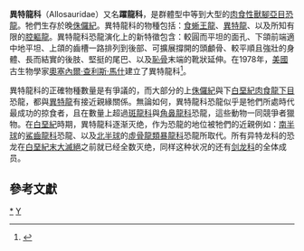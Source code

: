 {{Automatic Taxobox
| taxon = Allosauridae
| image = Allosaurus in Baltow 20060916 1500.jpg
| image_caption = [[異特龍|異特龍]]的模型
| fossil_range = [[侏儸紀|侏儸紀]]晚期，{{fossilrange|155|146.8}}
| authority = [[奧塞內爾·查利斯·馬什|Marsh]], 1878
| type_species =  †[[脆弱异特龙|脆弱异特龙]] ''Allosaurus fragilis''
| type_species_authority = Marsh, 1877
| subdivision_ranks = [[屬|屬]]
| subdivision = 
* †[[異特龍屬|異特龍屬]] ''Allosaurus'' 
* †[[腔躯龍屬|腔躯龍屬]] ''Antrodemus''
* †[[依潘龙属|依潘龙属]] ''Epanterias''
* †[[食蜥王龍屬|食蜥王龍屬]] ''Saurophaganax''
|synonyms =
*'''腔軀龍科 Antrodemidae''' <br><small>Marsh, 1878</small>
*Labrosauridae <small>Marsh, 1882</small>
}}

'''異特龍科'''（Allosauridae）又名'''躍龍科'''，是群體型中等到大型的[[肉食性|肉食性]][[獸腳亞目|獸腳亞目]][[恐龍|恐龍]]。牠們生存於晚[[侏儸紀|侏儸紀]]。異特龍科的物種包括：[[食蜥王龍|食蜥王龍]]、[[異特龍|異特龍]]、以及所知有限的[[腔軀龍|腔軀龍]]。異特龍科恐龍演化上的新特徵包含：較圓而平坦的面孔、下頜前端適中地平坦、上頜的齒槽一路排列到後部、可擴展撐開的頭顱骨、較平順且強壯的身體、長而結實的後肢、堅挺的尾巴、以及[[恥骨|恥骨]]末端的靴狀延伸。在1978年，[[美國|美國]]古生物學家[[奧塞內爾·查利斯·馬什|奧塞內爾·查利斯·馬什]]建立了異特龍科<ref name="Marsh1878">{{cite journal |last=Marsh |first=Othniel Charles |year=1878 |title=Notice of new dinosaurian reptiles |journal=American Journal of Science and Arts |volume=15 |pages=241–244}}</ref>。

異特龍科的正確物種數量是有爭議的，而大部分的上[[侏儸紀|侏儸紀]]與下[[白堊紀|白堊紀]][[肉食龍下目|肉食龍下目]]恐龍，都與[[異特龍|異特龍]]有接近親緣關係。無論如何，異特龍科恐龍似乎是牠們所處時代最成功的掠食者，且在數量上超過[[斑龍科|斑龍科]]與[[角鼻龍科|角鼻龍科]]恐龍，這些動物一同競爭者獵物。在[[白堊紀|白堊紀]]時期，異特龍科逐渐灭绝，作为恐龍的地位被牠們的近親例如：[[南半球|南半球]]的[[鯊齒龍科|鯊齒龍科]]恐龍、以及[[北半球|北半球]]的[[虛骨龍類|虛骨龍類]][[暴龍科|暴龍科]]恐龍所取代。所有异特龙科的恐龙在[[白堊紀末大滅絕|白堊紀末大滅絕]]之前就已经全数灭绝，同样这种状况的还有[[剑龙科|剑龙科]]的全体成员。

== 參考文獻 ==
{{reflist}}
{{獸腳亞目}}
{{Taxonbar|from=Q131684}}

[[Category:異特龍科|*]]
[[Category:兽脚亚目|Y]]